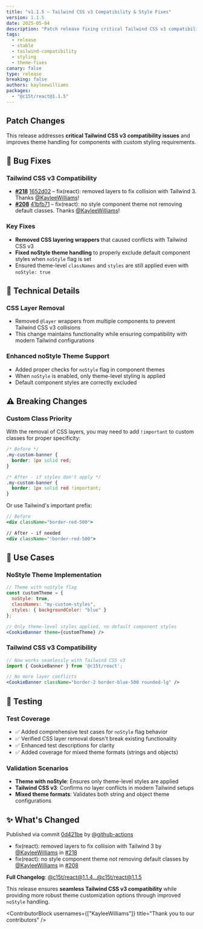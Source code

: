 ```yaml
---
title: "v1.1.5 — Tailwind CSS v3 Compatibility & Style Fixes"
version: 1.1.5
date: 2025-05-04
description: "Patch release fixing critical Tailwind CSS v3 compatibility issues by removing CSS layers and improving noStyle theme handling. Ensures proper style application and prevents conflicts with modern Tailwind configurations."
tags:
  - release
  - stable
  - tailwind-compatibility
  - styling
  - theme-fixes
canary: false
type: release
breaking: false
authors: kayleewilliams
packages:
  - "@c15t/react@1.1.5"
---
```


## Patch Changes

This release addresses **critical Tailwind CSS v3 compatibility issues** and improves theme handling for components with custom styling requirements.

## 🐛 Bug Fixes

### Tailwind CSS v3 Compatibility
- **[#218](https://github.com/c15t/c15t/issues/218)** [1652d02](https://github.com/c15t/c15t/commit/1652d02) – fix(react): removed layers to fix collision with Tailwind 3. Thanks [@KayleeWilliams](https://github.com/KayleeWilliams)!
- **[#208](https://github.com/c15t/c15t/issues/208)** [41bfb71](https://github.com/c15t/c15t/commit/41bfb71) – fix(react): no style component theme not removing default classes. Thanks [@KayleeWilliams](https://github.com/KayleeWilliams)!

### Key Fixes
- **Removed CSS layering wrappers** that caused conflicts with Tailwind CSS v3
- **Fixed noStyle theme handling** to properly exclude default component styles when `noStyle` flag is set
- Ensured theme-level `classNames` and `styles` are still applied even with `noStyle: true`

## 🔧 Technical Details

### CSS Layer Removal
- Removed `@layer` wrappers from multiple components to prevent Tailwind CSS v3 collisions
- This change maintains functionality while ensuring compatibility with modern Tailwind configurations

### Enhanced noStyle Theme Support
- Added proper checks for `noStyle` flag in component themes
- When `noStyle` is enabled, only theme-level styling is applied
- Default component styles are correctly excluded

## ⚠️ Breaking Changes

### Custom Class Priority
With the removal of CSS layers, you may need to add `!important` to custom classes for proper specificity:

```css
/* Before */
.my-custom-banner {
  border: 1px solid red;
}

/* After - if styles don't apply */
.my-custom-banner {
  border: 1px solid red !important;
}
```

Or use Tailwind's important prefix:
```jsx
// Before
<div className="border-red-500">

// After - if needed
<div className="!border-red-500">
```

## 🎯 Use Cases

### NoStyle Theme Implementation
```jsx
// Theme with noStyle flag
const customTheme = {
  noStyle: true,
  classNames: "my-custom-styles",
  styles: { backgroundColor: "blue" }
};

// Only theme-level styles applied, no default component styles
<CookieBanner theme={customTheme} />
```

### Tailwind CSS v3 Compatibility
```jsx
// Now works seamlessly with Tailwind CSS v3
import { CookieBanner } from '@c15t/react';

// No more layer conflicts
<CookieBanner className="border-2 border-blue-500 rounded-lg" />
```

## 🧪 Testing

### Test Coverage
- ✅ Added comprehensive test cases for `noStyle` flag behavior
- ✅ Verified CSS layer removal doesn't break existing functionality
- ✅ Enhanced test descriptions for clarity
- ✅ Added coverage for mixed theme formats (strings and objects)

### Validation Scenarios
- **Theme with noStyle**: Ensures only theme-level styles are applied
- **Tailwind CSS v3**: Confirms no layer conflicts in modern Tailwind setups
- **Mixed theme formats**: Validates both string and object theme configurations

## ✨ What's Changed

Published via commit [0d421be](https://github.com/c15t/c15t/commit/0d421be) by [@github-actions](https://github.com/github-actions)

- fix(react): removed layers to fix collision with Tailwind 3 by [@KayleeWilliams](https://github.com/KayleeWilliams) in [#218](https://github.com/c15t/c15t/pull/218)
- fix(react): no style component theme not removing default classes by [@KayleeWilliams](https://github.com/KayleeWilliams) in [#208](https://github.com/c15t/c15t/pull/208)

**Full Changelog**: [@c15t/react@1.1.4...@c15t/react@1.1.5](https://github.com/c15t/c15t/compare/@c15t/react@1.1.4...@c15t/react@1.1.5)

This release ensures **seamless Tailwind CSS v3 compatibility** while providing more robust theme customization options through improved `noStyle` handling.

<ContributorBlock usernames={["KayleeWilliams"]} title="Thank you to our contributors" />
